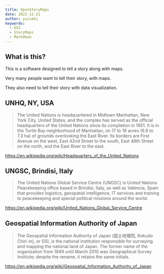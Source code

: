 ```yaml
---
title: OpenStoryMaps
date: 2022-12-21
author: yuiseki
keywords:
  - GIS
  - StoryMaps
  - Markdown
---
```



## What is this?

This is a software designed to tell a story along with maps.

Very many people want to tell their story, with maps.

They also need to tell their story with data visualization.

## UNHQ, NY, USA

<StaticMap
  style="https://tile.openstreetmap.jp/styles/osm-bright/style.json"
  longitude={-73.968056}
  latitude={40.749444}
  zoom={15}
/>

> The United Nations is headquartered in Midtown Manhattan, New York City, United
> States, and the complex has served as the official headquarters of the United Nations
> since its completion in 1951. It is in the Turtle Bay neighborhood of Manhattan,
> on 17 to 18 acres (6.9 to 7.3 ha) of grounds overlooking the East River. Its borders
> are First Avenue on the west, East 42nd Street to the south, East 48th Street on
> the north, and the East River to the east.

https://en.wikipedia.org/wiki/Headquarters_of_the_United_Nations

## UNGSC, Brindisi, Italy

<StaticMap
  style="https://tile.openstreetmap.jp/styles/osm-bright/style.json"
  longitude={17.9466719}
  latitude={40.6494882}
  zoom={17}
/>

> The United Nations Global Service Centre (UNGSC) is United Nations Peacekeeping office
> based in Brindisi, Italy, as well as Valencia, Spain that provides logistics, geospatial
> intelligence, IT services and training to peacekeeping and special political missions
> around the world.

https://en.wikipedia.org/wiki/United_Nations_Global_Service_Centre

## Geospatial Information Authority of Japan

<StaticMap
  style="https://tile.openstreetmap.jp/styles/osm-bright/style.json"
  longitude={140.084583}
  latitude={36.104583}
  zoom={15}
/>

> The Geospatial Information Authority of Japan (国土地理院, Kokudo Chiri-in), or GSI, is
> the national institution responsible for surveying and mapping the national land of Japan.
> The former name of the organization from 1949 until March 2010 was Geographical Survey Institute;
> despite the rename, it retains the same initials.

https://en.wikipedia.org/wiki/Geospatial_Information_Authority_of_Japan
